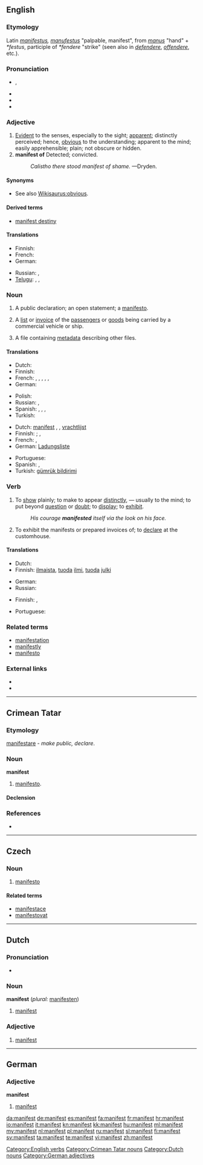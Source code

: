{{also|Manifest}}
==English==
{{webster 1913}}

===Etymology===
Latin ''[[manifestus]], [[manufestus]]'' "palpable, manifest", from ''[[manus]]'' "hand" + ''*festus'', participle of ''*fendere'' "strike" (seen also in ''[[defendere]]'', ''[[offendere]]'', etc.).

===Pronunciation===
* {{a|UK|US}} {{IPA|/ˈmæn.ɪ.fɛst/|/ˈmæn.ə.fɛst/}}, {{SAMPA|/"m{n.I.fEst/|/"m{n.@.fEst/}}
* {{audio|en-us-manifest.ogg|Audio (US)}}
* {{rhymes|ɛst}}
* {{hyphenation|man|i|fest}}

===Adjective===
{{en-adj}}

# [[evident|Evident]] to the senses, especially to the sight; [[apparent]]; distinctly perceived; hence, [[obvious]] to the understanding; apparent to the mind; easily apprehensible; plain; not obscure or hidden.
# '''manifest of''' {{rare}} Detected; convicted.
#: ''Calistho there stood manifest of shame.'' —Dryden.
<!-- definitions above and below mainly from Webster 1913 -->

====Synonyms====
* See also [[Wikisaurus:obvious]].

====Derived terms====
* [[manifest destiny]]

====Translations====
{{trans-top|evident to the senses, especially to the sight; apparent}}
* Finnish: {{t+|fi|ilmeinen}}
* French: {{t|fr|manifeste|m|f}}
* German: {{t+|de|manifest}}
{{trans-mid}}
* Russian: {{t+|ru|явный}}, {{t+|ru|очевидный}}
* [[Telugu]]: {{t|te|వ్యక్తము|tr=vyaktamu}}, {{t|te|విదితము|tr=viditamu}}, {{t|te|గోచరము|tr=gOcharamu}}
{{trans-bottom}}

{{trans-top|detected; convicted}}
{{trans-mid}}
{{trans-bottom}}

===Noun===
{{en-noun}}

# {{obsolete}} A public declaration; an open statement; a [[manifesto]].
# A [[list]] or [[invoice]] of the [[passengers]] or [[goods]] being carried by a commercial vehicle or ship.
# {{computing}} A file containing [[metadata]] describing other files.

====Translations====
{{trans-top|obsolete: public declaration; open statement}}
* Dutch: {{t+|nl|manifest|n}}
* Finnish: {{t+|fi|manifesti}}
* French: {{t|fr|profession de foi }}, {{t|fr|manifeste}}, {{t|fr|proclamation}}, {{t|fr|déclaration}}, {{t|fr|mise au point}}, {{t|fr|coming out}}
* German: {{t+|de|Manifest|f}}
{{trans-mid}}
* Polish: {{t|pl|manifest|m}}
* Russian: {{t|ru|манифест|m}}, {{t|ru|декларация|f}}
* Spanish: {{t|es| profesión de fe}}, {{t|es|manifiesto}}, {{t|es|proclamación}}, {{t|es|declaración}}
* Turkish: {{t+|tr|manifesto}}
{{trans-bottom}}

{{trans-top|list or invoice of the passengers or goods being carried by a commercial vehicle or ship}}
* Dutch: [[manifest]] {{f}}, {{t|nl|vrachtbrief|m}}, [[vrachtlijst]] {{f}}
* Finnish: {{t|fi|luettelo}}; {{t|fi|matkustajaluettelo}}, {{t|fi|rahtiluettelo}}
* French: {{t|fr|manifeste}}, {{t|fr|bordereau}}
* German: [[Ladungsliste]] {{f}}
{{trans-mid}}
* Portuguese: {{t|pt|manifesto|m}}
* Spanish: {{t|es|declaración de carga}}, {{t|es|sobordo}}
* Turkish: [[gümrük bildirimi]]
{{trans-bottom}}

===Verb===
{{en-verb}}

# To [[show]] plainly; to make to appear [[distinctly]], — usually to the mind; to put beyond [[question]] or [[doubt]]; to [[display]]; to [[exhibit]].
#: ''His courage '''manifested''' itself via the look on his face.''
# To exhibit the manifests or prepared invoices of; to [[declare]] at the customhouse.

====Translations====
{{trans-top|To show plainly; to make to appear distinctly}}
* Dutch: {{t+|nl|manifesteren}}
* Finnish: [[ilmaista]], [[tuoda]] [[ilmi]], [[tuoda]] [[julki]]
{{trans-mid}}
* German: {{t+|de|manifestieren}}
* Russian: {{t|ru|проявляться}}
{{trans-bottom}}

{{trans-top|To exhibit the manifests or prepared invoices of; to declare at the customhouse}}
* Finnish: {{t+|fi|selvittää}}, {{t+|fi|ilmoittaa}}
{{trans-mid}}
* Portuguese: {{t|pt|dar ao manifesto}}
{{trans-bottom}}

===Related terms===
* [[manifestation]]
* [[manifestly]]
* [[manifesto]]

===External links===
* {{R:Webster 1913}}
* {{R:Century 1911}}

[[Category:English verbs]]

----

==Crimean Tatar==

===Etymology===
{{etyl|la|crh}} [[manifestare#Latin|manifestare]] - ''make public, declare''.

===Noun===
'''manifest'''

# [[manifesto]].

====Declension====
{{crh-latin-noun|niñ|ke|ni|te|ten}}

===References===
* {{R:Useinov-Mireev 2002}}

[[Category:Crimean Tatar nouns]]

----

==Czech==

===Noun===
{{cs-noun|g=m}}

# [[manifesto]]

====Related terms====
* [[manifestace]] {{f}}
* [[manifestovat]]

----

==Dutch==

===Pronunciation===
* {{audio|Nl-manifest.ogg|audio}}

===Noun===
'''manifest''' (''plural:'' [[manifesten]])

# [[manifest#English|manifest]]

===Adjective===
{{nl-adj|-}}

# [[manifest#English|manifest]]

[[Category:Dutch nouns]]

----

==German==

===Adjective===
'''manifest'''

# [[manifest#English|manifest]]

[[Category:German adjectives]]

[[da:manifest]]
[[de:manifest]]
[[es:manifest]]
[[fa:manifest]]
[[fr:manifest]]
[[hr:manifest]]
[[io:manifest]]
[[it:manifest]]
[[kn:manifest]]
[[kk:manifest]]
[[hu:manifest]]
[[ml:manifest]]
[[my:manifest]]
[[nl:manifest]]
[[pl:manifest]]
[[ru:manifest]]
[[sl:manifest]]
[[fi:manifest]]
[[sv:manifest]]
[[ta:manifest]]
[[te:manifest]]
[[vi:manifest]]
[[zh:manifest]]